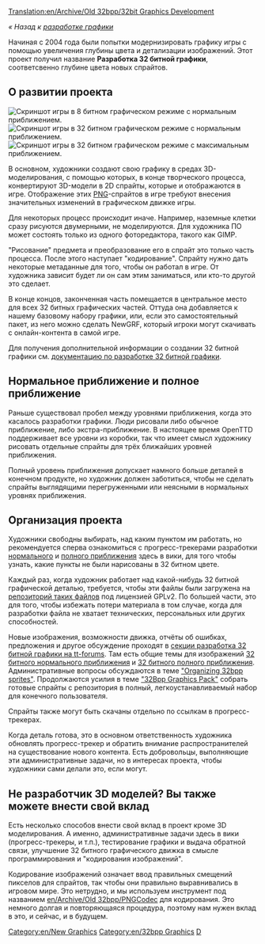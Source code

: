 [[Translation:en/Archive/Old 32bpp/32bit Graphics Development]]
{{ru/Необходимо сделать|поправить ссылки после перевода соответствующих страниц}}

''« Назад к [[ru/Development/NewGRF/Разработка графики|разработке графики]]''

Начиная с 2004 года были попытки модернизировать графику игры с помощью увеличения глубины цвета и детализации изображений. Этот проект получил название '''Разработка 32 битной графики''', соответсвенно глубине цвета новых спрайтов.

==О развитии проекта==

[[File:en/8bpp opengfx normalzoom.jpeg|thumb|right|Скриншот игры в 8 битном графическом режиме с нормальным приближением.]]
[[File:en/32bpp normalzoom.jpeg|thumb|right|Скриншот игры в 32 битном графическом режиме с нормальным приближением.]]
[[File:en/32bpp fullzoom.jpeg|thumb|right|Скриншот игры в 32 битном графическом режиме с максимальным приближением.]]

В основном, художники создают свою графику в средах 3D-моделирования, с помощью которых, в конце творческого процесса, конвертируют 3D-модели в 2D спрайты, которые и отображаются в игре. Отображение этих [http://ru.wikipedia.org/wiki/PNG PNG]-спрайтов в игре требуют внесения значительных изменений в графическом движке игры.

Для некоторых процесс происходит иначе. Например, наземные клетки сразу рисуются двумерными, не моделируются. Для художника ПО может состоять только из одного фоторедактора, такого как GIMP.

"Рисование" предмета и преобразование его в спрайт это только часть процесса. После этого наступает "кодирование". Спрайту нужно дать некоторые метаданные для того, чтобы он работал в игре. От художника зависит будет ли он сам этим заниматься, или кто-то другой это сделает.

В конце концов, законченная часть помещается в центральное место для всех 32 битных графических частей. Оттуда она добавляется к нашему базовому набору графики, или, если это самостоятельный пакет, из него можно сделать NewGRF, который игроки могут скачивать с онлайн-контента в самой игре.

Для получения дополнительной информации о создании 32 битной графики см. [[en/Archive/Old 32bpp/32bit Graphics Development Documentation|документацию по разработке 32 битной графики]].

==Нормальное приближение и полное приближение==

Раньше существовал пробел между уровнями приближения, когда это касалось разработки графики. Люди рисовали либо обычное приближение, либо экстра-приближение. В настоящее время OpenTTD поддерживает все уровни из коробки, так что имеет смысл художнику рисовать отдельные спрайты для трёх ближайших уровней приближения.

Полный уровень приближения допускает намного больше деталей в конечном продукте, но художник должен заботиться, чтобы не сделать спрайты выглядящими перегруженными или неясными в нормальных уровнях приближения.

==Организация проекта==

Художники свободны выбирать, над каким пунктом им работать, но рекомендуется сперва ознакомиться с прогресс-трекерами разработки [[en/Archive/Old 32bpp/32bpp graphics development tracker|нормального]] и [[en/Archive/Old 32bpp/32bpp graphics development tracker (extra zoom)|полного приближения]] здесь в вики, для того чтобы узнать, какие пункты не были нарисованы в 32 битном цвете.

Каждый раз, когда художник работает над какой-нибудь 32 битной графической деталью, требуется, чтобы эти файлы были загружена на [[en/Archive/Old 32bpp/32bit Graphics Development File Repository|репозиторий таких файлов]] под лицензией GPLv2. По большей части, это для того, чтобы избежать потери материала в том случае, когда для разработки файла не хватает технических, персональных или других способностей.

Новые изображения, возможности движка, отчёты об ошибках, предложения и другое обсуждение проходят в [http://www.tt-forums.net/viewforum.php?f=36 секции разработка 32 битной графики на tt-forums]. Там есть общие темы для изображений [http://www.tt-forums.net/viewtopic.php?f=36&t=14549 32 битного нормального приближения] и [http://www.tt-forums.net/viewtopic.php?f=36&t=36474 32 битного полного приближения]. Административные вопросы обсуждаются в теме [http://www.tt-forums.net/viewtopic.php?f=36&t=46667 "Organizing 32bpp sprites"]. Продолжаются усилия в теме [http://www.tt-forums.net/viewtopic.php?f=36&t=46682 "32Bpp Graphics Pack"] собрать готовые спрайты с репозитория в полный, легкоустанавливаемый набор для конечного пользователя.

Спрайты также могут быть скачаны отдельно по ссылкам в прогресс-трекерах.

Когда деталь готова, это в основном ответственность художника обновлять прогресс-трекер и обратить внимание распространителей на существование нового контента. Есть добровольцы, выполняющие эти административные задачи, но в интересах проекта, чтобы художники сами делали это, если могут.

==Не разработчик 3D моделей? Вы также можете внести свой вклад==

Есть несколько способов внести свой вклад в проект кроме 3D моделирования. А именно, административные задачи здесь в вики (прогресс-трекеры, и т.п.), тестирование графики и выдача обратной связи, улучшение 32 битного графического движка в смысле программирования и "кодирования изображений".

Кодирование изображений означает ввод правильных смещений пикселов для спрайтов, так чтобы они правильно выравнивались в игровом мире. Это нетрудно, и мы используем инструмент под названием [[en/Archive/Old 32bpp/PNGCodec]] для кодирования. Это немного долгая и повторяющаяся процедура, поэтому нам нужен вклад в это, и сейчас, и в будущем.


{{en/Navbox Graphics Development}}

[[Category:en/New Graphics]][[Category:en/32bpp Graphics]][[Category:en/32bpp Graphics Developer resources|D]]